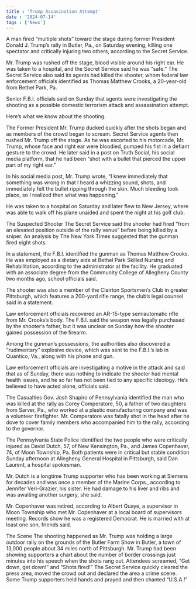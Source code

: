 ```yaml
---
title : 'Trump Assasination Attempt'
date : '2024-07-14'
tags : ['News']
---
```

<CustomImage src="https://raw.githubusercontent.com/Eagle77777/BLOGPOSTS/main/images/trump.png" alt="Trump" />
A man fired “multiple shots” toward the stage during former President Donald J. Trump’s rally in Butler, Pa., on Saturday evening, killing one spectator and critically injuring two others, according to the Secret Service.

Mr. Trump was rushed off the stage, blood visible around his right ear. He was taken to a hospital, and the Secret Service said he was “safe.” The Secret Service also said its agents had killed the shooter, whom federal law enforcement officials identified as Thomas Matthew Crooks, a 20-year-old from Bethel Park, Pa.

Senior F.B.I. officials said on Sunday that agents were investigating the shooting as a possible domestic terrorism attack and assassination attempt.

Here’s what we know about the shooting.

The Former President
Mr. Trump ducked quickly after the shots began and as members of the crowd began to scream. Secret Service agents then rushed Mr. Trump off the stage. As he was escorted to his motorcade, Mr. Trump, whose face and right ear were bloodied, pumped his fist in a defiant gesture to the crowd.
He later said in a post on Truth Social, his social media platform, that he had been “shot with a bullet that pierced the upper part of my right ear.”

In his social media post, Mr. Trump wrote, “I knew immediately that something was wrong in that I heard a whizzing sound, shots, and immediately felt the bullet ripping through the skin. Much bleeding took place, so I realized then what was happening.”

He was taken to a hospital on Saturday and later flew to New Jersey, where was able to walk off his plane unaided and spent the night at his golf club.

The Suspected Shooter
The Secret Service said the shooter had fired “from an elevated position outside of the rally venue” before being killed by a sniper. An analysis by The New York Times suggested that the gunman fired eight shots.

In a statement, the F.B.I. identified the gunman as Thomas Matthew Crooks. He was employed as a dietary aide at Bethel Park Skilled Nursing and Rehabilitation, according to the administrator at the facility. He graduated with an associate degree from the Community College of Allegheny County two months ago, school officials said.

The shooter was also a member of the Clairton Sportsmen’s Club in greater Pittsburgh, which features a 200-yard rifle range, the club’s legal counsel said in a statement.

Law enforcement officials recovered an AR-15-type semiautomatic rifle from Mr. Crooks’s body. The F.B.I. said the weapon was legally purchased by the shooter’s father, but it was unclear on Sunday how the shooter gained possession of the firearm.

Among the gunman’s possessions, the authorities also discovered a “rudimentary” explosive device, which was sent to the F.B.I.’s lab in Quantico, Va., along with his phone and gun.

Law enforcement officials are investigating a motive in the attack and said that as of Sunday, there was nothing to indicate the shooter had mental health issues, and he so far has not been tied to any specific ideology. He’s believed to have acted alone, officials said.

The Casualties
Gov. Josh Shapiro of Pennsylvania identified the man who was killed at the rally as Corey Comperatore, 50, a father of two daughters from Sarver, Pa., who worked at a plastic manufacturing company and was a volunteer firefighter. Mr. Comperatore was fatally shot in the head after he dove to cover family members who accompanied him to the rally, according to the governor.

The Pennsylvania State Police identified the two people who were critically injured as David Dutch, 57, of New Kensington, Pa., and James Copenhaver, 74, of Moon Township, Pa. Both patients were in critical but stable condition Sunday afternoon at Allegheny General Hospital in Pittsburgh, said Dan Laurent, a hospital spokesman.

Mr. Dutch is a longtime Trump supporter who has been working at Siemens for decades and was once a member of the Marine Corps., according to Jennifer Veri-Grazier, his sister. He had damage to his liver and ribs and was awaiting another surgery, she said.

Mr. Copenhaver was retired, according to Albert Quaye, a supervisor in Moon Township who met Mr. Copenhaver at a local board of supervisors meeting. Records show he was a registered Democrat. He is married with at least one son, friends said.

The Scene
The shooting happened as Mr. Trump was holding a large outdoor rally on the grounds of the Butler Farm Show in Butler, a town of 13,000 people about 34 miles north of Pittsburgh. Mr. Trump had been showing supporters a chart about the number of border crossings just minutes into his speech when the shots rang out. Attendees screamed, “Get down, get down!” and “Shots fired!” The Secret Service quickly cleared the press area, moved the crowd out and declared the area a crime scene. Some Trump supporters held hands and prayed and then chanted “U.S.A.!”
